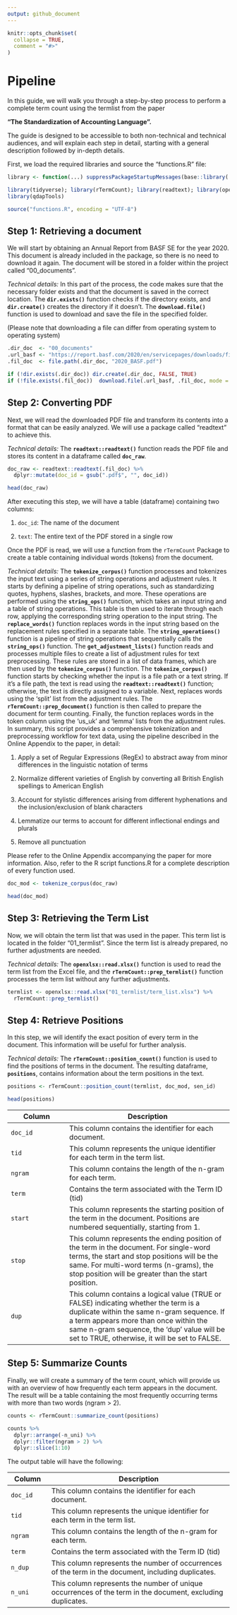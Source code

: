 ```yaml
---
output: github_document
---
```


<!-- README.md is generated from README.Rmd. Please edit that file -->

```r
knitr::opts_chunk$set(
  collapse = TRUE,
  comment = "#>"
)
```

# Pipeline

In this guide, we will walk you through a step-by-step process to perform a complete term count using the termlist from the paper

**"The Standardization of Accounting Language".**

The guide is designed to be accessible to both non-technical and technical audiences, and will explain each step in detail, starting with a general description followed by in-depth details.

First, we load the required libraries and source the "functions.R" file:

```r
library <- function(...) suppressPackageStartupMessages(base::library(...))

library(tidyverse); library(rTermCount); library(readtext); library(openxlsx); library(stringi)
library(qdapTools)

source("functions.R", encoding = "UTF-8")
```

## Step 1: Retrieving a document

We will start by obtaining an Annual Report from BASF SE for the year 2020. This document is already included in the package, so there is no need to download it again. The document will be stored in a folder within the project called "00_documents".

*Technical details:* In this part of the process, the code makes sure that the necessary folder exists and that the document is saved in the correct location. The **`dir.exists()`** function checks if the directory exists, and **`dir.create()`** creates the directory if it doesn't. The **`download.file()`** function is used to download and save the file in the specified folder.

(Please note that downloading a file can differ from operating system to operating system)

```r
.dir_doc  <- "00_documents"
.url_basf <- "https://report.basf.com/2020/en/servicepages/downloads/files/basf-report-2020-basf-ar20.pdf"
.fil_doc  <- file.path(.dir_doc, "2020_BASF.pdf")

if (!dir.exists(.dir_doc)) dir.create(.dir_doc, FALSE, TRUE)
if (!file.exists(.fil_doc))  download.file(.url_basf, .fil_doc, mode = "wb")
```

## Step 2: Converting PDF

Next, we will read the downloaded PDF file and transform its contents into a format that can be easily analyzed. We will use a package called "readtext" to achieve this.

*Technical details:* The **`readtext::readtext()`** function reads the PDF file and stores its content in a dataframe called **`doc_raw`**.

```r
doc_raw <- readtext::readtext(.fil_doc) %>%
  dplyr::mutate(doc_id = gsub(".pdf$", "", doc_id)) 

head(doc_raw)
```

After executing this step, we will have a table (dataframe) containing two columns:

1.  `doc_id`: The name of the document

2.  `text`: The entire text of the PDF stored in a single row

Once the PDF is read, we will use a function from the `rTermCount` Package to create a table containing individual words (tokens) from the document.

*Technical details:* The **`tokenize_corpus()`** function processes and tokenizes the input text using a series of string operations and adjustment rules. It starts by defining a pipeline of string operations, such as standardizing quotes, hyphens, slashes, brackets, and more. These operations are performed using the **`string_ops()`** function, which takes an input string and a table of string operations. This table is then used to iterate through each row, applying the corresponding string operation to the input string. The **`replace_words()`** function replaces words in the input string based on the replacement rules specified in a separate table. The **`string_operations()`** function is a pipeline of string operations that sequentially calls the **`string_ops()`** function. The **`get_adjustment_lists()`** function reads and processes multiple files to create a list of adjustment rules for text preprocessing. These rules are stored in a list of data frames, which are then used by the **`tokenize_corpus()`** function. The **`tokenize_corpus()`** function starts by checking whether the input is a file path or a text string. If it's a file path, the text is read using the **`readtext::readtext()`** function; otherwise, the text is directly assigned to a variable. Next, replaces words using the 'split' list from the adjustment rules. The **`rTermCount::prep_document()`** function is then called to prepare the document for term counting. Finally, the function replaces words in the token column using the 'us_uk' and 'lemma' lists from the adjustment rules. In summary, this script provides a comprehensive tokenization and preprocessing workflow for text data, using the pipeline described in the Online Appendix to the paper, in detail:

1.  Apply a set of Regular Expressions (RegEx) to abstract away from minor differences in the linguistic notation of terms

2.  Normalize different varieties of English by converting all British English spellings to American English

3.  Account for stylistic differences arising from different hyphenations and the inclusion/exclusion of blank characters

4.  Lemmatize our terms to account for different inflectional endings and plurals

5.  Remove all punctuation

Please refer to the Online Appendix accompanying the paper for more information. Also, refer to the R script functions.R for a complete description of every function used.

```r
doc_mod <- tokenize_corpus(doc_raw)

head(doc_mod)
```

## Step 3: Retrieving the Term List

Now, we will obtain the term list that was used in the paper. This term list is located in the folder "01_termlist". Since the term list is already prepared, no further adjustments are needed.

*Technical details:* The **`openxlsx::read.xlsx()`** function is used to read the term list from the Excel file, and the **`rTermCount::prep_termlist()`** function processes the term list without any further adjustments.

```r
termlist <- openxlsx::read.xlsx("01_termlist/term_list.xlsx") %>%
  rTermCount::prep_termlist()
```

## Step 4: Retrieve Positions

In this step, we will identify the exact position of every term in the document. This information will be useful for further analysis.

*Technical details:* The **`rTermCount::position_count()`** function is used to find the positions of terms in the document. The resulting dataframe, **`positions`**, contains information about the term positions in the text.

```r
positions <- rTermCount::position_count(termlist, doc_mod, sen_id)

head(positions)
```

| Column   | Description                                                                                                                                                                                                                                                                 |
|-------------------|-----------------------------------------------------|
| `doc_id` | This column contains the identifier for each document.                                                                                                                                                                                                                      |
| `tid`    | This column represents the unique identifier for each term in the term list.                                                                                                                                                                                                |
| `ngram`  | This column contains the length of the n-gram for each term.                                                                                                                                                                                                                |
| `term`   | Contains the term associated with the Term ID (tid)                                                                                                                                                                                                                         |
| `start`  | This column represents the starting position of the term in the document. Positions are numbered sequentially, starting from 1.                                                                                                                                             |
| `stop`   | This column represents the ending position of the term in the document. For single-word terms, the start and stop positions will be the same. For multi-word terms (n-grams), the stop position will be greater than the start position.                                    |
| `dup`    | This column contains a logical value (TRUE or FALSE) indicating whether the term is a duplicate within the same n-gram sequence. If a term appears more than once within the same n-gram sequence, the 'dup' value will be set to TRUE, otherwise, it will be set to FALSE. |

## Step 5: Summarize Counts

Finally, we will create a summary of the term count, which will provide us with an overview of how frequently each term appears in the document. The result will be a table containing the most frequently occurring terms with more than two words (ngram \> 2).

```r
counts <- rTermCount::summarize_count(positions)
```

```r
counts %>%
  dplyr::arrange(-n_uni) %>%
  dplyr::filter(ngram > 2) %>%
  dplyr::slice(1:10)
```

The output table will have the following:

| Column   | Description                                                                                                |
|-------------|-----------------------------------------------------------|
| `doc_id` | This column contains the identifier for each document.                                                     |
| `tid`    | This column represents the unique identifier for each term in the term list.                               |
| `ngram`  | This column contains the length of the n-gram for each term.                                               |
| `term`   | Contains the term associated with the Term ID (tid)                                                        |
| `n_dup`  | This column represents the number of occurrences of the term in the document, including duplicates.        |
| `n_uni`  | This column represents the number of unique occurrences of the term in the document, excluding duplicates. |
